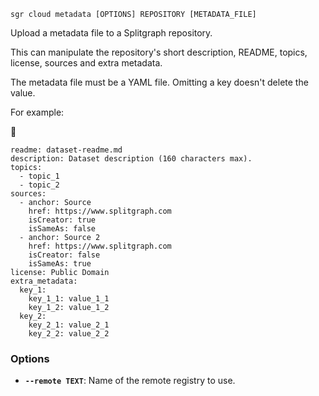 
```sgr cloud metadata [OPTIONS] REPOSITORY [METADATA_FILE]```

Upload a metadata file to a Splitgraph repository.

This can manipulate the repository's short description, README, topics, license, sources and extra metadata.

The metadata file must be a YAML file. Omitting a key doesn't delete the value.

For example:


```
readme: dataset-readme.md
description: Dataset description (160 characters max).
topics:
  - topic_1
  - topic_2
sources:
  - anchor: Source
    href: https://www.splitgraph.com
    isCreator: true
    isSameAs: false
  - anchor: Source 2
    href: https://www.splitgraph.com
    isCreator: false
    isSameAs: true
license: Public Domain
extra_metadata:
  key_1:
    key_1_1: value_1_1
    key_1_2: value_1_2
  key_2:
    key_2_1: value_2_1
    key_2_2: value_2_2
```

### Options

  * **`--remote TEXT`**: Name of the remote registry to use.
